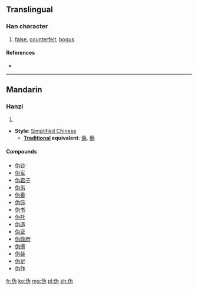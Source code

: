 {{also|偽|僞}}
==Translingual==

===Han character===
{{Han char|rn=9|rad=人|as=04|sn=6|four=|canj=人戈大尸 (OIKS)}}

# [[false]], [[counterfeit]], [[bogus]]

====References====
* {{Han ref|kx=0096.121|hdz=10126.040|uh=4F2A|ud=20266}}

----

==Mandarin==

===Hanzi===
{{cmn-hanzi|pin=[[wěi]] ([[wei3]])|wg=wei<sup>3</sup>}}

# {{defn|lang=cmn|sort=人04}}

* '''Style''': [[Simplified Chinese]]
** '''[[Traditional Chinese|Traditional]] equivalent''': [[偽]], [[僞]]

====Compounds====
* [[伪钞]]
* [[伪军]]
* [[伪君子]]
* [[伪劣]]
* [[伪善]]
* [[伪饰]]
* [[伪书]]
* [[伪托]]
* [[伪造]]
* [[伪证]]
* [[伪政府]]
* [[伪撰]]
* [[伪装]]
* [[伪足]]
* [[伪作]]

[[fr:伪]]
[[ko:伪]]
[[mg:伪]]
[[pl:伪]]
[[zh:伪]]